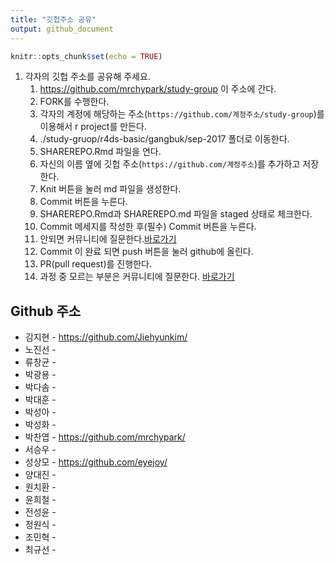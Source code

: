 ```yaml
---
title: "깃헙주소 공유"
output: github_document
---
```


```r
knitr::opts_chunk$set(echo = TRUE)
```

1. 각자의 깃헙 주소를 공유해 주세요. 
    1. <https://github.com/mrchypark/study-group> 이 주소에 간다.   
    1. FORK를 수행한다.
    1. 각자의 계정에 해당하는 주소(` https://github.com/계정주소/study-group`)를 이용해서 r project를 만든다.
    1. ./study-gruop/r4ds-basic/gangbuk/sep-2017 폴더로 이동한다.
    1. SHAREREPO.Rmd 파일을 연다.
    1. 자신의 이름 옆에 깃헙 주소(`https://github.com/계정주소`)를 추가하고 저장한다.
    1. Knit 버튼을 눌러 md 파일을 생성한다.
    1. Commit 버튼을 누른다.
    1. SHAREREPO.Rmd과 SHAREREPO.md 파일을 staged 상태로 체크한다.
    1. Commit 메세지를 작성한 후(필수) Commit 버튼을 누른다.
    1. 안되면 커뮤니티에 질문한다.[바로가기](https://www.facebook.com/groups/krstudy/?fref=ts)
    1. Commit 이 완료 되면 push 버튼을 눌러 github에 올린다.
    1. PR(pull request)를 진행한다.
    1. 과정 중 모르는 부분은 커뮤니티에 질문한다. [바로가기](https://www.facebook.com/groups/krstudy/?fref=ts)
    

## Github 주소

- 김지현 - <https://github.com/Jiehyunkim/>
- 노진선 - 
- 류창균 - 
- 박광용 - 
- 박다솜 - 
- 박대훈 - 
- 박성아 - 
- 박성화 - 
- 박찬엽 - <https://github.com/mrchypark/>
- 서승우 - 
- 성상모 - <https://github.com/eyejoy/>
- 양대진 - 
- 원치환 - 
- 윤희철 - 
- 전성윤 - 
- 정원식 - 
- 조민혁 - 
- 최규선 -    
